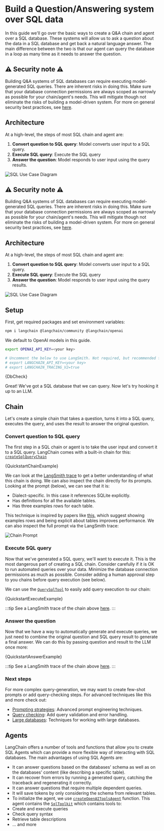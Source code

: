 # Build a Question/Answering system over SQL data

In this guide we'll go over the basic ways to create a Q&A chain and agent over a SQL database.
These systems will allow us to ask a question about the data in a SQL database and get back a natural language answer.
The main difference between the two is that our agent can query the database in a loop as many time as it needs to answer the question.

## ⚠️ Security note ⚠️

Building Q&A systems of SQL databases can require executing model-generated SQL queries. There are inherent risks in doing this.
Make sure that your database connection permissions are always scoped as narrowly as possible for your chain/agent's needs.
This will mitigate though not eliminate the risks of building a model-driven system. For more on general security best practices, see [here](/docs/security).

## Architecture

At a high-level, the steps of most SQL chain and agent are:

1. **Convert question to SQL query**: Model converts user input to a SQL query.
2. **Execute SQL query**: Execute the SQL query
3. **Answer the question**: Model responds to user input using the query results.

![SQL Use Case Diagram](/img/sql_usecase.png)

## ⚠️ Security note ⚠️

Building Q&A systems of SQL databases can require executing model-generated SQL queries. There are inherent risks in doing this.
Make sure that your database connection permissions are always scoped as narrowly as possible for your chain/agent's needs.
This will mitigate though not eliminate the risks of building a model-driven system. For more on general security best practices, see [here](/docs/security).

## Architecture

At a high-level, the steps of most SQL chain and agent are:

1. **Convert question to SQL query**: Model converts user input to a SQL query.
2. **Execute SQL query**: Execute the SQL query
3. **Answer the question**: Model responds to user input using the query results.

![SQL Use Case Diagram](/img/sql_usecase.png)

## Setup

First, get required packages and set environment variables:


<IntegrationInstallTooltip></IntegrationInstallTooltip>

```bash npm2yarn
npm i langchain @langchain/community @langchain/openai
```

We default to OpenAI models in this guide.

```bash
export OPENAI_API_KEY=<your key>

# Uncomment the below to use LangSmith. Not required, but recommended for debugging and observability.
# export LANGCHAIN_API_KEY=<your key>
# export LANGCHAIN_TRACING_V2=true
```


<CodeBlock language="typescript">{DbCheck}</CodeBlock>

Great! We've got a SQL database that we can query. Now let's try hooking it up to an LLM.

## Chain

Let's create a simple chain that takes a question, turns it into a SQL query, executes the query, and uses the result to answer the original question.

### Convert question to SQL query

The first step in a SQL chain or agent is to take the user input and convert it to a SQL query. LangChain comes with a built-in chain for this: [`createSqlQueryChain`](https://api.js.langchain.com/functions/langchain_chains_sql_db.createSqlQueryChain.html)


<CodeBlock language="typescript">{QuickstartChainExample}</CodeBlock>

We can look at the [LangSmith trace](https://smith.langchain.com/public/6d8f0213-9f02-498e-aeb2-ec774e324e2c/r) to get a better understanding of what this chain is doing.
We can also inspect the chain directly for its prompts. Looking at the prompt (below), we can see that it is:

- Dialect-specific. In this case it references SQLite explicitly.
- Has definitions for all the available tables.
- Has three examples rows for each table.

This technique is inspired by papers like [this](https://arxiv.org/pdf/2204.00498.pdf), which suggest showing examples rows and being explicit about tables improves performance.
We can also inspect the full prompt via the LangSmith trace:

![Chain Prompt](/img/sql_quickstart_langsmith_prompt.png)

### Execute SQL query

Now that we've generated a SQL query, we'll want to execute it.
This is the most dangerous part of creating a SQL chain. Consider carefully if it is OK to run automated queries over your data.
Minimize the database connection permissions as much as possible.
Consider adding a human approval step to you chains before query execution (see below).

We can use the [`QuerySqlTool`](https://api.js.langchain.com/classes/langchain_tools_sql.QuerySqlTool.html) to easily add query execution to our chain:


<CodeBlock language="typescript">{QuickstartExecuteExample}</CodeBlock>

:::tip
See a LangSmith trace of the chain above [here](https://smith.langchain.com/public/3cbcf6f2-a55b-4701-a2e3-9928e4747328/r).
:::

### Answer the question

Now that we have a way to automatically generate and execute queries, we just need to combine the original question and SQL query result to generate a final answer.
We can do this by passing question and result to the LLM once more:


<CodeBlock language="typescript">{QuickstartAnswerExample}</CodeBlock>

:::tip
See a LangSmith trace of the chain above [here](https://smith.langchain.com/public/d130ce1f-1fce-4192-921e-4b522884ec1a/r).
:::

### Next steps

For more complex query-generation, we may want to create few-shot prompts or add query-checking steps. For advanced techniques like this and more check out:

- [Prompting strategies](/docs/use_cases/sql/prompting): Advanced prompt engineering techniques.
- [Query checking](/docs/use_cases/sql/query_checking): Add query validation and error handling.
- [Large databases](/docs/use_cases/sql/large_db): Techniques for working with large databases.

## Agents

LangChain offers a number of tools and functions that allow you to create SQL Agents which can provide a more flexible way of interacting with SQL databases. The main advantages of using SQL Agents are:

- It can answer questions based on the databases' schema as well as on the databases' content (like describing a specific table).
- It can recover from errors by running a generated query, catching the traceback and regenerating it correctly.
- It can answer questions that require multiple dependent queries.
- It will save tokens by only considering the schema from relevant tables.
- To initialize the agent, we use [`createOpenAIToolsAgent`](https://api.js.langchain.com/functions/langchain_agents.createOpenAIToolsAgent.html) function.
  This agent contains the [`SqlToolkit`](https://api.js.langchain.com/classes/langchain_agents_toolkits_sql.SqlToolkit.html) which contains tools to:
- Create and execute queries
- Check query syntax
- Retrieve table descriptions
- … and more
